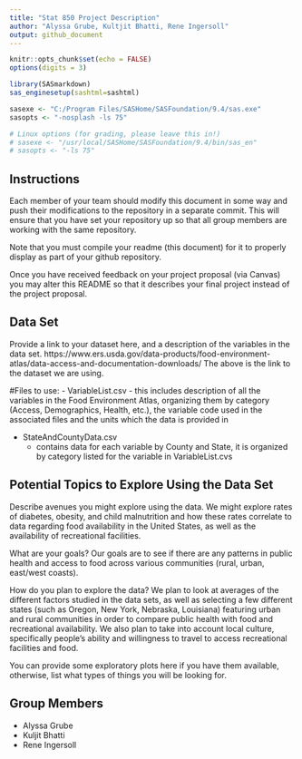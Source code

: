 ```yaml
---
title: "Stat 850 Project Description"
author: "Alyssa Grube, Kultjit Bhatti, Rene Ingersoll"
output: github_document
---
```


```r
knitr::opts_chunk$set(echo = FALSE)
options(digits = 3)
```

```r

library(SASmarkdown)
sas_enginesetup(sashtml=sashtml)

sasexe <- "C:/Program Files/SASHome/SASFoundation/9.4/sas.exe"
sasopts <- "-nosplash -ls 75"

# Linux options (for grading, please leave this in!)
# sasexe <- "/usr/local/SASHome/SASFoundation/9.4/bin/sas_en"
# sasopts <- "-ls 75"
```


## Instructions
  
Each member of your team should modify this document in some way and push their modifications to the repository in a separate commit. This will ensure that you have set your repository up so that all group members are working with the same repository. 

Note that you must compile your readme (this document) for it to properly display as part of your github repository. 

Once you have received feedback on your project proposal (via Canvas) you may alter this README so that it describes your final project instead of the project proposal. 

## Data Set
Provide a link to your dataset here, and a description of the variables in the data set.
https://www.ers.usda.gov/data-products/food-environment-atlas/data-access-and-documentation-downloads/
The above is the link to the dataset we are using.

#Files to use:
- VariableList.csv 
    - this includes description of all the variables in the Food Environment Atlas, organizing them by category (Access, Demographics, Health, etc.), the variable code used in the associated files and the units which the data is provided in
    
- StateAndCountyData.csv
    - contains data for each variable by County and State, it is organized by category listed for the variable in VariableList.cvs
    

## Potential Topics to Explore Using the Data Set
Describe avenues you might explore using the data. 
We might explore rates of diabetes, obesity, and child malnutrition and how these rates correlate to data regarding food availability in the United States, as well as the availability of recreational facilities. 

What are your goals? 
Our goals are to see if there are any patterns in public health and access to food across various communities (rural, urban, east/west coasts). 

How do you plan to explore the data? 
We plan to look at averages of the different factors studied in the data sets, as well as selecting a few different states (such as Oregon, New York, Nebraska, Louisiana) featuring urban and rural communities in order to compare public health with food and recreational availability. We also plan to take into account local culture, specifically people's ability and willingness to travel to access recreational facilities and food. 


You can provide some exploratory plots here if you have them available, otherwise, list what types of things you will be looking for.



## Group Members
- Alyssa Grube
- Kuljit Bhatti
- Rene Ingersoll

